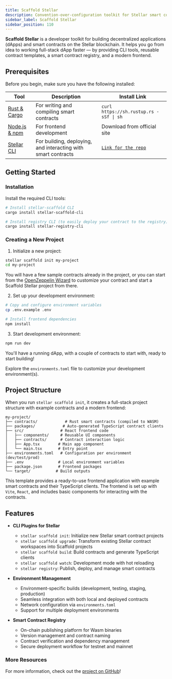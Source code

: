 ```yaml
---
title: Scaffold Stellar
description: Convention-over-configuration toolkit for Stellar smart contract development
sidebar_label: Scaffold Stellar
sidebar_position: 110
---
```


**Scaffold Stellar** is a developer toolkit for building decentralized applications (dApps) and smart contracts on the Stellar blockchain. It helps you go from idea to working full-stack dApp faster — by providing CLI tools, reusable contract templates, a smart contract registry, and a modern frontend.

## Prerequisites

Before you begin, make sure you have the following installed:

| Tool | Description | Install Link |
| --- | --- | --- |
| [Rust & Cargo](https://www.rust-lang.org/tools/install) | For writing and compiling smart contracts | `curl https://sh.rustup.rs -sSf \| sh` |
| [Node.js & npm](https://nodejs.org/) | For frontend development | Download from official site |
| [Stellar CLI](https://github.com/stellar/stellar-cli) | For building, deploying, and interacting with smart contracts | [`Link for the repo`](https://github.com/stellar/stellar-cli) |

## Getting Started

### Installation

Install the required CLI tools:

```bash
# Install stellar-scaffold CLI
cargo install stellar-scaffold-cli

# Install registry CLI (to easily deploy your contract to the registry)
cargo install stellar-registry-cli
```

### Creating a New Project

1. Initialize a new project:

```bash
stellar scaffold init my-project
cd my-project
```

You will have a few sample contracts already in the project, or you can start from the [OpenZeppelin Wizard](./openzeppelin-contracts) to customize your contract and start a Scaffold Stellar project from there.

2. Set up your development environment:

```bash
# Copy and configure environment variables
cp .env.example .env

# Install frontend dependencies
npm install
```

3. Start development environment:

```bash
npm run dev
```

You'll have a running dApp, with a couple of contracts to start with, ready to start building!

Explore the `environments.toml` file to customize your development environment(s).

## Project Structure

When you run `stellar scaffold init`, it creates a full-stack project structure with example contracts and a modern frontend:

```
my-project/
├── contracts/            # Rust smart contracts (compiled to WASM)
├── packages/            # Auto-generated TypeScript contract clients
├── src/                # React frontend code
│   ├── components/     # Reusable UI components
│   ├── contracts/      # Contract interaction logic
│   ├── App.tsx        # Main app component
│   └── main.tsx       # Entry point
├── environments.toml   # Configuration per environment (dev/test/prod)
├── .env               # Local environment variables
├── package.json       # Frontend packages
└── target/           # Build outputs
```

This template provides a ready-to-use frontend application with example smart contracts and their TypeScript clients. The frontend is set up with `Vite`, `React`, and includes basic components for interacting with the contracts.

## Features

- **CLI Plugins for Stellar**

  - `stellar scaffold init`: Initialize new Stellar smart contract projects
  - `stellar scaffold upgrade`: Transform existing Stellar contract workspaces into Scaffold projects
  - `stellar scaffold build`: Build contracts and generate TypeScript clients
  - `stellar scaffold watch`: Development mode with hot reloading
  - `stellar registry`: Publish, deploy, and manage smart contracts

- **Environment Management**

  - Environment-specific builds (development, testing, staging, production)
  - Seamless integration with both local and deployed contracts
  - Network configuration via `environments.toml`
  - Support for multiple deployment environments

- **Smart Contract Registry**
  - On-chain publishing platform for Wasm binaries
  - Version management and contract naming
  - Contract verification and dependency management
  - Secure deployment workflow for testnet and mainnet

### More Resources

For more information, check out the [project on GitHub](https://github.com/AhaLabs/scaffold-stellar)!
